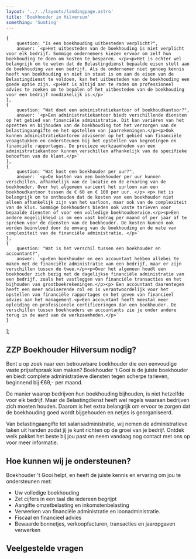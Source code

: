 ```yaml
---
layout: '../../layouts/landingpage.astro'
title: 'Boekhouder in Hilversum'
something: 'Sumting'
---
```


 
    {
        question: "Is een boekhouding uitbesteden verplicht?",
        answer: `<p>Het uitbesteden van de boekhouding is niet verplicht voor elk bedrijf. Sommige ondernemers kiezen ervoor om zelf hun boekhouding te doen om kosten te besparen. </p><p>Het is echter wel belangrijk om te weten dat de Belastingdienst bepaalde eisen stelt aan de boekhouding van een bedrijf. Als de ondernemer niet genoeg kennis heeft van boekhouding en niet in staat is om aan de eisen van de Belastingdienst te voldoen, kan het uitbesteden van de boekhouding een goede optie zijn. <p>Het is altijd aan te raden om professioneel advies te zoeken om te bepalen of het uitbesteden van de boekhouding voor een bedrijf noodzakelijk is.</p>`
    },
    {
        question: "Wat doet een administratiekantoor of boekhoudkantoor?",
        answer: `<p>Een administratiekantoor biedt verschillende diensten op het gebied van financiële administratie. Dit kan variëren van het opzetten en bijhouden van de boekhouding tot het verzorgen van de belastingaangifte en het opstellen van jaarrekeningen.</p><p>Ook kunnen administratiekantoren adviseren op het gebied van financiële vraagstukken en ondersteunen bij het opstellen van begrotingen en financiële rapportages. De precieze werkzaamheden van een administratiekantoor kunnen verschillen afhankelijk van de specifieke behoeften van de klant.</p>`
    },
    {
        question: "Wat kost een boekhouder per uur?",
        answer: `<p>De kosten van een boekhouder per uur kunnen verschillen, afhankelijk van de locatie en de ervaring van de boekhouder. Over het algemeen varieert het uurloon van een boekhoudkantoor tussen de € 60 en € 100 per uur. </p> <p> Het is belangrijk om te onthouden dat de kosten van een boekhouder niet alleen afhankelijk zijn van het uurloon, maar ook van de complexiteit van de klus. Sommige boekhouders bieden ook vaste tarieven voor bepaalde diensten of voor een volledige boekhoudservice.</p><p>Een andere mogelijkheid is om een vast bedrag per maand of per jaar af te spreken voor de diensten van de boekhouder. De kosten kunnen ook worden beïnvloed door de omvang van de boekhouding en de mate van complexiteit van de financiële administratie. </p>`
    },
    {
        question: "Wat is het verschil tussen een boekhouder en accountant?",
        answer: `<p>Een boekhouder en een accountant hebben allebei te maken met de financiële administratie van een bedrijf, maar er zijn verschillen tussen de twee.</p><p>Over het algemeen houdt een boekhouder zich bezig met de dagelijkse financiële administratie van een bedrijf, zoals het vastleggen van financiële transacties en het bijhouden van grootboekrekeningen.</p><p> Een accountant daarentegen heeft een meer adviserende rol en is verantwoordelijk voor het opstellen van financiële rapportages en het geven van financieel advies aan het management.<p>Een accountant heeft meestal meer opleiding en professionele certificeringen dan een boekhouder. De verschillen tussen boekhouders en accountants zie je onder andere terug in de aard van de werkzaamheden.</p>`
    }
];


## ZZP Boekhouder Hilversum nodig?

Bent u op zoek naar een betrouwbare boekhouder die een eenvoudige vaste prijsafspraak kan maken? Boekhouder 't Gooi is de juiste boekhouder en biedt complete administratieve diensten tegen scherpe tarieven, beginnend bij €69,- per maand. 

De manier waarop bedrijven hun boekhouding bijhouden, is niet hetzelfde voor elk bedrijf. Maar de Belastingdienst heeft wel regels waaraan bedrijven zich moeten houden. Daarom is het extra belangrijk om ervoor te zorgen dat de boekhouding goed wordt bijgehouden en netjes is georganiseerd.

Van belastingaangifte tot salarisadministratie, wij nemen de administratieve taken uit handen zodat jij je kunt richten op de groei van je bedrijf. Ontdek welk pakket het beste bij jou past en neem vandaag nog contact met ons op voor meer informatie.

## Hoe kunnen wij je ondersteunen?

Boekhouder 't Gooi helpt, en heeft de juiste kennis en ervaring om jou te ondersteunen met:

- Uw volledige boekhouding
- Zet cijfers in een taal die iedereen begrijpt
- Aangifte omzetbelasting en inkomstenbelasting
- Verwerken van financiële administratie en loonadministratie.
- Fiscaal en financieel advies
- Bewaarde bonnetjes, verkoopfacturen, transacties en jaaropgaven verwerken


## Veelgestelde vragen

<Faq faqItems={faqItems}/>
